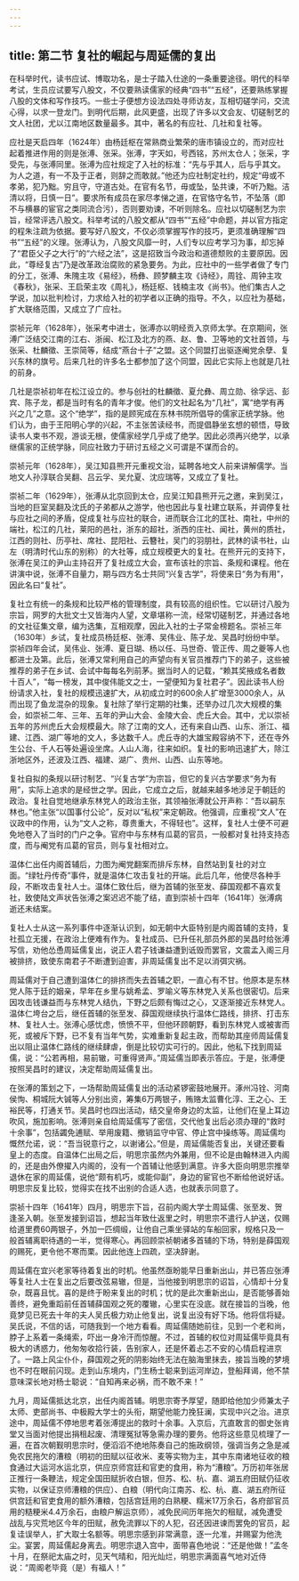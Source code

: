 ```yaml
---
---
---
```

title: 第二节 复社的崛起与周延儒的复出
---



在科举时代，读书应试、博取功名，是士子踏入仕途的一条重要途径。明代的科举考试，生员应试要写八股文，不仅要熟读儒家的经典“四书”“五经”，还要熟练掌握八股的文体和写作技巧。一些士子便想方设法四处寻师访友，互相切磋学问，交流心得，以求一登龙门。到明代后期，此风更盛，出现了许多以文会友、切磋制艺的文人社团，尤以江南地区数量最多。其中，著名的有应社、几社和复社等。

应社是天启四年（1624年）由杨廷枢在常熟商业繁荣的唐市镇设立的，而对应社起着推进作用的则是张溥、张采。张溥，字天如，号西铭，苏州太仓人；张采，字受先，与张溥同里。张溥为应社规定了入社的标准：“先与乎其人，后与乎其文。为人之道，有一不及于正者，则辞之而敢就。”他还为应社制定社约，规定“毋或不孝弟，犯乃黜。穷且守，守道古处。在官有名节，毋或坠，坠共谏，不听乃黜。洁清以将，日慎一日”。要求所有成员在家尽孝悌之道，在官恪守名节，不坠落（即不与横暴的宦官之类同流合污），否则要劝谏，不听则除名。应社以切磋制艺为宗旨，经常评选八股文。科举考试的八股文都从“四书”“五经”中命题，并以官方指定的程朱注疏为依据。要写好八股文，不仅必须掌握写作的技巧，更须准确理解“四书”“五经”的义理。张溥认为，八股文风靡一时，人们专以应考学习为事，却忘掉了“君臣父子之大行”的“六经之法”，这是招致当今政治和道德颓败的主要原因。因此，“尊经复古”乃是改革政治腐败的紧急要务。为此，应社中的一些学者做了专门的分工，张溥、朱隗主攻《易经》，杨彝、顾梦麟主攻《诗经》，周铨、周钟主攻《春秋》，张采、王启荣主攻《周礼》，杨廷枢、钱楠主攻《尚书》。他们集古人之学说，加以批判检讨，力求给入社的初学者以正确的指导。不久，以应社为基础，扩大联络范围，又成立了广应社。

崇祯元年（1628年），张采考中进士，张溥亦以明经贡入京师太学。在京期间，张溥广泛结交江南的江右、浙闽、松江及北方的燕、赵、鲁、卫等地的文社首领，与张采、杜麟徵、王崇简等，结成“燕台十子”之盟。这个同盟打出驱逐阉党余孽、复兴东林的旗号。后来几社的许多名士都参加了这个同盟，因此它实际上也就是几社的前身。

几社是崇祯初年在松江设立的。参与创社的杜麟徵、夏允彝、周立勋、徐孚远、彭宾、陈子龙，都是当时有名的青年才俊。他们的文社起名为“几社”，寓“绝学有再兴之几”之意。这个“绝学”，指的是顾宪成在东林书院所倡导的儒家正统学脉。他们认为，由于王阳明心学的兴起，不主张苦读经书，而提倡静坐玄想的顿悟，导致读书人束书不观，游谈无根，使儒家经学几乎成了绝学。因此必须再兴绝学，以承继儒家的正统学脉，同应社致力于研讨五经之义可谓是不谋而合的。

崇祯元年（1628年），吴江知县熊开元重视文治，延聘各地文人前来讲解儒学。当地文人孙淳联合吴翻、吕云孚、吴允夏、沈应瑞等，又成立了复社。

崇祯二年（1629年），张溥从北京回到太仓，应吴江知县熊开元之邀，来到吴江，当地的巨室吴翻及沈氏的子弟都从之游学，他也因此与复社建立联系，并调停复社与应社之间的矛盾，促成复社与应社的联合，进而联合江北的匡社、南社，中州的端社，松江的几社，莱阳的邑社，浙东的超社，浙西的庄社、闻社，黄州的质社，江西的则社、历亭社、席社、昆阳社、云簪社，吴门的羽朋社，武林的读书社，山左（明清时代山东的别称）的大社等，成立规模更大的复社。在熊开元的支持下，张溥在吴江的尹山主持召开了复社成立大会，宣布该社的宗旨、条规和课程。他在讲演中说，张溥不自量力，期与四方名士共同“兴复古学”，将使来日“务为有用”，因此名曰“复社”。

复社立有统一的条规和比较严格的管理制度，具有较高的组织性。它以研讨八股为宗旨，网罗的大批文士又皆海内人望，文章堪称一流，经常切磋制艺，并通过各地的文社征集文章，编为选集，互相观摩，因此入社的士子常金榜题名。崇祯三年（1630年）乡试，复社成员杨廷枢、张溥、吴伟业、陈子龙、吴昌时纷纷中举。崇祯四年会试，吴伟业、张溥、夏日瑚、杨以任、马世奇、管正传、周之夔等人也都进士及第。此后，张溥又常利用自己的声望向有关官员推荐门下的弟子，这些被推荐的弟子在乡试、会试中每每名列前茅。据当时人的记载，“赖其奖掖成名者数十百人”，“每一榜发，其中俊伟能文之士，一望便知为复社君子”。因此读书人纷纷请求入社，复社的规模迅速扩大，从初成立时的600余人扩增至3000余人，从而出现了鱼龙混杂的现象。复社除了举行定期的社集，还举办过几次大规模的集会，如崇祯二年、三年、五年的尹山大会、金陵大会、虎丘大会。其中，尤以崇祯五年的苏州虎丘大会规模最大。除了江南的文人，还有来自山西、山东、浙江、福建、江西、湖广等地的文人，多达数千人。虎丘寺的大雄宝殿容纳不下，还在寺外生公台、千人石等处遍设坐席。人山人海，往来如织。复社的影响迅速扩大，除江浙地区外，还波及江西、福建、湖广、贵州、山西、山东等地。

复社自拟的条规以研讨制艺、“兴复古学”为宗旨，但它的复兴古学要求“务为有用”，实际上追求的是经世之学。因此，它成立之后，就越来越多地涉足于朝廷的政治。复社自觉地继承东林党人的政治主张，其领袖张溥就公开声称：“吾以嗣东林也。”他主张“以国事付公论”，反对以“私权”来定朝政。他强调，应重视“文人”在议政中的作用，认为“文人之称，尊贵重大，不得轻也”。这样，复社人士便不可避免地卷入了当时的门户之争。官府中与东林有瓜葛的官员，一般都对复社持支持态度，而与阉党有瓜葛的官员，则与复社相对立。

温体仁出任内阁首辅后，力图为阉党翻案而排斥东林，自然站到复社的对立面。“绿牡丹传奇”事件，就是温体仁攻击复社的开端。此后几年，他使尽各种手段，不断攻击复社人士。温体仁致仕后，继为首辅的张至发、薛国观都不喜欢复社，致使陆文声状告张溥之案迟迟不能了结，直到崇祯十四年（1641年）张溥病逝还未结案。

复社人士从这一系列事件中逐渐认识到，如无朝中大臣特别是内阁首辅的支持，复社孤立无援，在政治上便难有作为。复社成员、已升任礼部员外郎的吴昌时给张溥写信，劝他怂恿周延儒复出，说正人君子钱谦益遭到诋毁而罢官，文震孟入阁三月被排挤，致使东南君子不断遭到迫害，非周延儒复出不足以消弭灾祸。

周延儒对于自己遭到温体仁的排挤而失去首辅之职，一直心有不甘。他原本是东林党人陈于廷的姻亲，早年在乡里与姚希孟、罗喻义等东林党入关系也很密切。后来因攻击钱谦益而与东林党人结仇，下野之后颇有悔过之心，又逐渐接近东林党人。温体仁垮台之后，继任首辅的张至发、薛国观继续执行温体仁路线，排挤、打击东林、复社人士。张溥心感忧虑，愤愤不平，但他环顾朝野，看到东林党人或被害而死，或被斥下野，已不复有当年气势，实难重新复起主政，而帮助其座师周延儒复出以阻止温体仁路线的继续肆虐，倒是比较切实可行的。因此，他私下找到周延儒，说：“公若再相，易前辙，可重得贤声。”周延儒当即表示答应。于是，张溥便按照吴昌时的建议，决定帮助周延儒复出。

在张溥的策划之下，一场帮助周延儒复出的活动紧锣密鼓地展开。涿州冯铨、河南侯恂、桐城阮大铖等人分别出资，筹集6万两银子，贿赂太监曹化淳、王之心、王裕民等，打通关节。吴昌时也四出活动，结交皇帝身边的太监，让他们在皇上耳边吹风，施加影响。张溥则亲自给周延儒写了密信，交代他复出后必须办理的“救时十余事”，包括蠲免逋赋、举用废籍、撤销监守中官、停止宫中操练等。周延儒均慨然允诺，说：“吾当锐意行之，以谢诸公。”但是，周延儒能否复出，关键还要看皇上的态度。自温体仁出局之后，明思宗虽然内外兼用，但不论是由翰林进入内阁的，还是由外僚擢入内阁的，没有一个首辅让他感到满意。许多大臣向明思宗推举退休在家的周延儒，说他“颇有机巧，或能仰副”，身边的宦官也不断给他说好话。明思宗反复比较，觉得实在找不出别的合适人选，也就表示同意了。

崇祯十四年（1641年）四月，明思宗下旨，召前内阁大学士周延儒、张至发、贺逢圣入朝。张至发接到诏旨，想起当年致仕返里之时，明思宗不遣行人护送，仅赐给道里费60两银子，外加一匹绸缎，让他自己乘坐驿站的车船回家，规格只及一般首辅离职待遇的一半，觉得寒心。再回顾崇祯朝诸多首辅的下场，特别是薛国观的赐死，更令他不寒而栗。因此他连上四疏，坚决辞谢。

周延儒在宜兴老家等待着复出的时机。他虽然亟盼能早日重新出山，并已答应张溥等复社人士在复出之后要改弦易辙，但是，当他接到明思宗的诏旨，心情却十分复杂，既喜且忧。喜的是终于盼来复出的时机；忧的是此次重新出山，是否能够善始善终，避免重蹈前任首辅薛国观之死的覆辙，心里实在没底。就在接旨的当晚，他竟梦见已死去十年的夫人吴氏极力劝止他复出，说复出没有好下场。他将信将疑。吴氏说，不信的话，可随我到一个地方看看。周延儒随她前往，见到一个老和尚，脖子上系着一条绳索，吓出一身冷汗而惊醒。不过，首辅的权位对周延儒毕竟具有极大的诱惑力，他匆匆收拾行装，告别家人，还是怀着忐忑不安的心情启程进京了。一路上风尘仆仆，薛国观之死的阴影始终无法在脑海里抹去，接旨当晚的梦境也不时在眼前闪现。走到山东境内，门生杨士聪来到运河岸边，登船拜谒，他不禁意味深长地对杨士聪说：“自知再来必祸，而不敢不来！”

九月，周延儒抵达北京，出任内阁首辅。明思宗寄予厚望，随即给他加少师兼太子太师、吏部尚书、中极殿大学士的头衔，期望他能力挽狂澜，实现中兴之治。进京途中，周延儒不停地思考着张溥提出的救时十余事。入京后，亢直敢言的御史张肯堂又当面对他提出捐租起废、清理冤狱等急需办理的要务。他将这些意见梳理了一遍，在首次朝觐明思宗时，便滔滔不绝地陈奏自己的施政纲领，强调当务之急是减免农民拖欠的漕粮（明初的田赋以征收米、麦等实物为主，其中东南诸地征收的粮食通过大运河水运北京，供应京师宫廷和官吏的食用，称为“漕粮”。万历初年张居正推行一条鞭法，规定全国田赋折收白银，但苏、松、杭、嘉、湖五府田赋仍征收实物，以保证京师漕粮的供应）、白粮（明代向江南苏、松、杭、嘉、湖五府所征供宫廷和官吏食用的额外漕粮，包括宫廷用的白熟粳、糯米17万余石，各府部官员用的糙粳米4.4万余石，由粮户解运京师），减免民间历年拖欠的租赋，减免遭受战乱与灾荒地区今年的田赋，赦免流罪以下的人犯，召还因进谏而罢免的官员，起复诖误举人，扩大取士名额等。明思宗感到非常满意，逐一允准，并赐宴为他洗尘。宴罢，周延儒起身离去。明思宗退入宫中，面带喜色地说：“还是他做！”孟冬十月，在祭祀太庙之时，见天气晴和，阳光灿烂，明思宗满面喜气地对近侍说：“周阁老毕竟（是）有福人！”